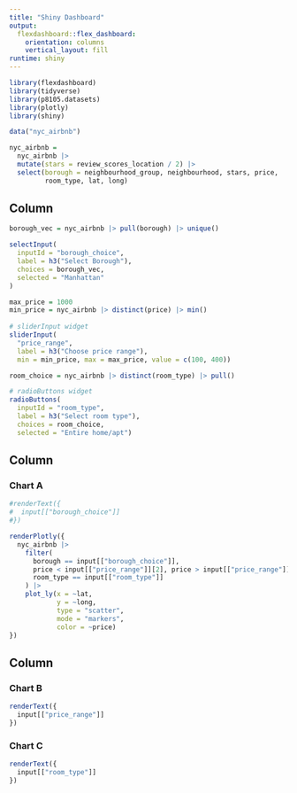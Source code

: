 ```yaml
---
title: "Shiny Dashboard"
output: 
  flexdashboard::flex_dashboard:
    orientation: columns
    vertical_layout: fill
runtime: shiny
---
```


```r
library(flexdashboard)
library(tidyverse)
library(p8105.datasets)
library(plotly)
library(shiny)

data("nyc_airbnb")

nyc_airbnb = 
  nyc_airbnb |> 
  mutate(stars = review_scores_location / 2) |> 
  select(borough = neighbourhood_group, neighbourhood, stars, price,
         room_type, lat, long)
```

Column {.sidebar}
-----------------------------------------------------------------------

```r
borough_vec = nyc_airbnb |> pull(borough) |> unique()

selectInput(
  inputId = "borough_choice",
  label = h3("Select Borough"),
  choices = borough_vec,
  selected = "Manhattan"
)

max_price = 1000
min_price = nyc_airbnb |> distinct(price) |> min()
  
# sliderInput widget
sliderInput(
  "price_range", 
  label = h3("Choose price range"), 
  min = min_price, max = max_price, value = c(100, 400))

room_choice = nyc_airbnb |> distinct(room_type) |> pull()

# radioButtons widget
radioButtons(
  inputId = "room_type", 
  label = h3("Select room type"),
  choices = room_choice, 
  selected = "Entire home/apt")
```

Column {data-width=650}
-----------------------------------------------------------------------

### Chart A

```r
#renderText({
#  input[["borough_choice"]]
#})

renderPlotly({
  nyc_airbnb |> 
    filter(
      borough == input[["borough_choice"]],
      price < input[["price_range"]][2], price > input[["price_range"]][1], 
      room_type == input[["room_type"]]
    ) |> 
    plot_ly(x = ~lat, 
            y = ~long, 
            type = "scatter", 
            mode = "markers", 
            color = ~price)
})
```

Column {data-width=350}
-----------------------------------------------------------------------

### Chart B

```r
renderText({
  input[["price_range"]]
})
```

### Chart C

```r
renderText({
  input[["room_type"]]
})
```

